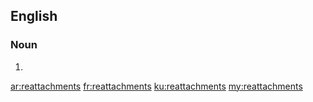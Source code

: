 ==English==

===Noun===
{{head|en}}

# {{plural of|reattachment}}

[[ar:reattachments]]
[[fr:reattachments]]
[[ku:reattachments]]
[[my:reattachments]]